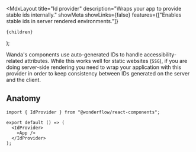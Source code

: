 
  <MdxLayout
    title="Id provider"
    description="Wraps your app to provide stable ids internally."
    showMeta
    showLinks={false}
    features={["Enables stable ids in server rendered environments."]}
  >
    {children}
  </MdxLayout>
);

Wanda's components use auto-generated IDs to handle accessibility-related attributes. While this works well for static websites (`SSG`), if you are doing server-side rendering you need to wrap your application with this provider in order to keep consistency between IDs generated on the server and the client.

## Anatomy

```tsx highlight=1,4,6
import { IdProvider } from "@wonderflow/react-components";

export default () => (
  <IdProvider>
    <App />
  </IdProvider>
);
```
